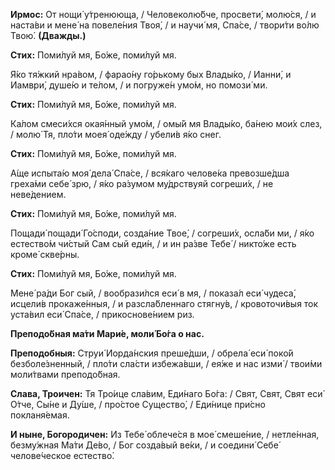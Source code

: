 **Ирмос:** От нощи́ у́тренююща, / Человеколю́бче, просвети́, молю́ся, / и наста́ви и мене́ на повеле́ния Твоя́, / и научи́ мя, Спа́се, / твори́ти во́лю Твою́. **(Дважды.)**

**Стих:** Поми́луй мя, Бо́же, поми́луй мя.

Я́ко тя́жкий нра́вом, / фарао́ну го́рькому бых Влады́ко, / Ианни́, и Иамври́, душе́ю и те́лом, / и погруже́н умо́м, но помози́ ми.

**Стих:** Поми́луй мя, Бо́же, поми́луй мя.

Ка́лом смеси́хся окая́нный умо́м, / омы́й мя Влады́ко, ба́нею мои́х слез, / молю́ Тя, пло́ти моея́ оде́жду / убели́в я́ко снег.

**Стих:** Поми́луй мя, Бо́же, поми́луй мя.

А́ще испыта́ю моя́ дела́ Спа́се, / вся́каго челове́ка превозше́дша греха́ми себе́ зрю, / я́ко ра́зумом му́дрствуяй согреши́х, / не неве́дением.

**Стих:** Поми́луй мя, Бо́же, поми́луй мя.

Пощади́ пощади́ Го́споди, созда́ние Твое́, / согреши́х, осла́би ми, / я́ко естество́м чи́стый Сам сый еди́н, / и ин ра́зве Тебе́ / никто́же есть кроме́ скве́рны.

**Стих:** Поми́луй мя, Бо́же, поми́луй мя.

Мене́ ра́ди Бог сый, / вообрази́лся еси́ в мя, / показа́л еси́ чудеса́, исцели́в прокаже́нныя, / и разсла́бленнаго стягну́в, / кровоточи́выя ток уста́вил еси́ Спа́се, / прикоснове́нием риз.

**Преподо́бная ма́ти Мари́е, моли́ Бо́га о нас.**

**Преподобныя:** Струи́ Иорда́нския преше́дши, / обрела́ еси́ поко́й безболе́зненный, / пло́ти сла́сти избежа́вши, / ея́же и нас изми́ / твои́ми моли́твами преподо́бная.

**Слава, Троичен:** Тя Тро́ице сла́вим, Еди́наго Бо́га: / Свят, Свят, Свят еси́ О́тче, Сы́не и Ду́ше, / про́стое Существо́, / Еди́нице при́сно покланя́емая.

**И ныне, Богородичен:** Из Тебе́ облече́ся в мое́ смеше́ние, / нетле́нная, безму́жная Ма́ти Де́во, / Бог созда́вый ве́ки, / и соедини́ Себе́ челове́ческое естество́.
